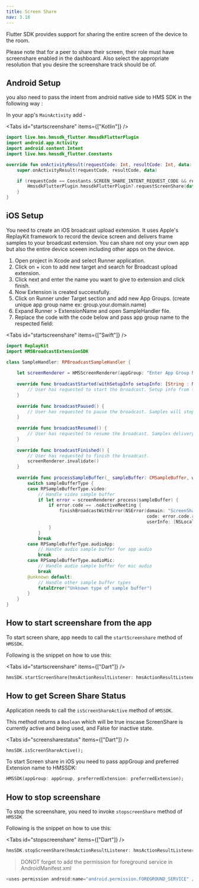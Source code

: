 ```yaml
---
title: Screen Share
nav: 3.18
---
```


Flutter SDK provides support for sharing the entire screen of the device to the room.

Please note that for a peer to share their screen, their role must have screenshare enabled in the dashboard. Also select the appropriate resolution that you desire the screenshare track should be of.

## Android Setup

you also need to pass the intent from android native side to HMS SDK in the following way :

In your app's `MainActivity` add -

<Tabs id="startscreenshare" items={["Kotlin"]} />

<Tab id='startscreenshare-0'>
    
```kotlin
import live.hms.hmssdk_flutter.HmssdkFlutterPlugin
import android.app.Activity 
import android.content.Intent
import live.hms.hmssdk_flutter.Constants

override fun onActivityResult(requestCode: Int, resultCode: Int, data: Intent?) {
    super.onActivityResult(requestCode, resultCode, data)

    if (requestCode == Constants.SCREEN_SHARE_INTENT_REQUEST_CODE && resultCode == Activity.RESULT_OK){
        HmssdkFlutterPlugin.hmssdkFlutterPlugin?.requestScreenShare(data)
    }
}
```
</Tab>

## iOS Setup 

You need to create an iOS broadcast upload extension. It uses Apple's ReplayKit framework to record the device screen and delivers frame samples to your broadcast extension. You can share not ony your own app but also the entire device sceeen including other apps on the device.

1. Open project in Xcode and select Runner application.
2. Click on + icon to add new target and search for Broadcast upload extension.
3. Click next and enter the name you want to give to extension and click finish.
4. Now Extension is created successfully.
5. Click on Runner under Target section and add new App Groups. (create unique app group name ex: group.your.domain.name)
6. Expand Runner > ExtensionName and open SampleHandler file.
7. Replace the code with the code below and pass app group name to the respected field:

<Tabs id="startscreenshare" items={["Swift"]} />

<Tab id='startscreenshare-0'>
    
```swift
import ReplayKit
import HMSBroadcastExtensionSDK

class SampleHandler: RPBroadcastSampleHandler {
    
    let screenRenderer = HMSScreenRenderer(appGroup: "Enter App Group Name")
    
    override func broadcastStarted(withSetupInfo setupInfo: [String : NSObject]?) {
        // User has requested to start the broadcast. Setup info from the UI extension can be supplied but optional.
    }
    
    override func broadcastPaused() {
        // User has requested to pause the broadcast. Samples will stop being delivered.
    }
    
    override func broadcastResumed() {
        // User has requested to resume the broadcast. Samples delivery will resume.
    }
    
    override func broadcastFinished() {
        // User has requested to finish the broadcast.
        screenRenderer.invalidate()
    }
    
    override func processSampleBuffer(_ sampleBuffer: CMSampleBuffer, with sampleBufferType: RPSampleBufferType) {
        switch sampleBufferType {
        case RPSampleBufferType.video:
            // Handle video sample buffer
            if let error = screenRenderer.process(sampleBuffer) {
                if error.code == .noActiveMeeting {
                    finishBroadcastWithError(NSError(domain: "ScreenShare",
                                                     code: error.code.rawValue,
                                                     userInfo: [NSLocalizedFailureReasonErrorKey : "You are not in a meeting."]))
                }
            }
            break
        case RPSampleBufferType.audioApp:
            // Handle audio sample buffer for app audio
            break
        case RPSampleBufferType.audioMic:
            // Handle audio sample buffer for mic audio
            break
        @unknown default:
            // Handle other sample buffer types
            fatalError("Unknown type of sample buffer")
        }
    }
}
```

## How to start screenshare from the app

To start screen share, app needs to call the `startScreenshare` method of `HMSSDK`.

Following is the snippet on how to use this:

<Tabs id="startscreenshare" items={["Dart"]} />

<Tab id='startscreenshare-0'>

```dart
hmsSDK.startScreenShare(hmsActionResultListener: hmsActionResultListener);
```
</Tab>

## How to get Screen Share Status

Application needs to call the `isScreenShareActive` method of `HMSSDK`.

This method returns a `Boolean` which will be true inscase ScreenShare is currently active and being used, and False for inactive state.

<Tabs id="screensharestatus" items={["Dart"]} />

<Tab id='screensharestatus-0'>

```dart
hmsSDK.isScreenShareActive();
```
</Tab>
To start Screen share in iOS you need to pass appGroup and preferred Extension name to HMSSDK:
    
```dart
HMSSDK(appGroup: appGroup, preferredExtension: preferredExtension);
```
## How to stop screenshare

To stop the screenshare, you need to invoke `stopscreenShare` method of `HMSSDK`

Following is the snippet on how to use this:

<Tabs id="stopscreenshare" items={["Dart"]} />

<Tab id='stopscreenshare-0'>

```dart
hmsSDK.stopScreenShare(hmsActionResultListener: hmsActionResultListener);
```

</Tab>

> DONOT forget to add the permission for foreground service in AndroidManifest.xml

```kotlin
<uses-permission android:name="android.permission.FOREGROUND_SERVICE" />
```
